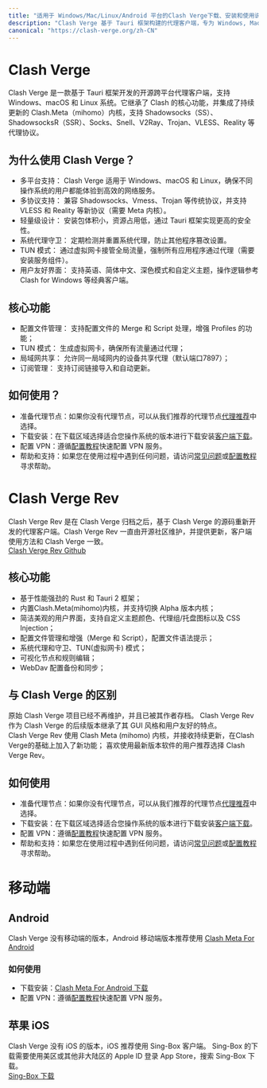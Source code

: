 ```yaml
---
title: "适用于 Windows/Mac/Linux/Android 平台的Clash Verge下载、安装和使用说明"
description: "Clash Verge 基于 Tauri 框架构建的代理客户端，专为 Windows, Mac, Linux设计的轻量网络代理客户端。本站提供 Clash Verge 各个平台版本的下载、安装配置和使用说明"
canonical: "https://clash-verge.org/zh-CN"
---
```


# Clash Verge

Clash Verge 是一款基于 Tauri 框架开发的开源跨平台代理客户端，支持 Windows、macOS 和 Linux 系统。它继承了 Clash 的核心功能，并集成了持续更新的 Clash.Meta（mihomo）内核，支持 Shadowsocks（SS）、ShadowsocksR（SSR）、Socks、Snell、V2Ray、Trojan、VLESS、Reality 等代理协议。

## 为什么使用 Clash Verge？

- 多平台支持： Clash Verge 适用于 Windows、macOS 和 Linux，确保不同操作系统的用户都能体验到高效的网络服务。
- 多协议支持： 兼容 Shadowsocks、Vmess、Trojan 等传统协议，并支持 VLESS 和 Reality 等新协议（需要 Meta 内核）。
- 轻量级设计： 安装包体积小，资源占用低，通过 Tauri 框架实现更高的安全性。
- 系统代理守卫： 定期检测并重置系统代理，防止其他程序篡改设置。
- TUN 模式： 通过虚拟网卡接管全局流量，强制所有应用程序通过代理（需要安装服务组件）。
- 用户友好界面： 支持英语、简体中文、深色模式和自定义主题，操作逻辑参考 Clash for Windows 等经典客户端。

## 核心功能
- ​配置文件管理​： 支持配置文件的 Merge 和 Script 处理，增强 Profiles 的功能；  
- TUN 模式​： 生成虚拟网卡，确保所有流量通过代理；  
- 局域网共享​： 允许同一局域网内的设备共享代理（默认端口7897）；    
- 订阅管理​： 支持订阅链接导入和自动更新。

## 如何使用？
- 准备代理节点：如果你没有代理节点，可以从我们推荐的代理节点[代理推荐](/tutorial#proxy-recommend)中选择。
- 下载安装：在下载区域选择适合您操作系统的版本进行下载安装[客户端下载](/download#clash-verge-rev)。
- 配置 VPN：遵循[配置教程](/tutorial)快速配置 VPN 服务。
- 帮助和支持：如果您在使用过程中遇到任何问题，请访问[常见问题](/faq)或[配置教程](/tutorial)寻求帮助。 

# Clash Verge Rev
Clash Verge Rev 是在 Clash Verge 归档之后，基于 Clash Verge 的源码重新开发的代理客户端。Clash Verge Rev 一直由开源社区维护，并提供更新，客户端使用方法和 Clash Verge 一致。  
[Clash Verge Rev Github](https://github.com/clash-verge-rev/clash-verge-rev)  
## 核心功能
- 基于性能强劲的 Rust 和 Tauri 2 框架；
- 内置Clash.Meta(mihomo)内核，并支持切换 Alpha 版本内核；
- 简洁美观的用户界面，支持自定义主题颜色、代理组/托盘图标以及 CSS Injection；
- 配置文件管理和增强（Merge 和 Script），配置文件语法提示；
- 系统代理和守卫、TUN(虚拟网卡) 模式；
- 可视化节点和规则编辑；
- WebDav 配置备份和同步；
## 与 Clash Verge 的区别
原始 Clash Verge 项目已经不再维护，并且已被其作者存档。 Clash Verge Rev 作为 Clash Verge 的后续版本继承了其 GUI 风格和用户友好的特点。  
Clash Verge Rev 使用 Clash Meta (mihomo) 内核，并接收持续更新，在Clash Verge的基础上加入了新功能； 喜欢使用最新版本软件的用户推荐选择 Clash Verge Rev。
## 如何使用
- 准备代理节点：如果你没有代理节点，可以从我们推荐的代理节点[代理推荐](/tutorial#proxy-recommend)中选择。
- 下载安装：在下载区域选择适合您操作系统的版本进行下载安装[客户端下载](/download#clash-verge-rev)。
- 配置 VPN：遵循[配置教程](/tutorial)快速配置 VPN 服务。
- 帮助和支持：如果您在使用过程中遇到任何问题，请访问[常见问题](/faq)或[配置教程](/tutorial)寻求帮助。

# 移动端
## Android
Clash Verge 没有移动端的版本，Android 移动端版本推荐使用 [Clash Meta For Android](https://github.com/MetaCubeX/ClashMetaForAndroid)  
### 如何使用
- 下载安装：[Clash Meta For Android 下载](/download#clash-meta-for-android)
- 配置 VPN：遵循[配置教程](/tutorial)快速配置 VPN 服务。  
## 苹果 iOS 
Clash Verge 没有 iOS 的版本，iOS 推荐使用 Sing-Box 客户端。
Sing-Box 的下载需要使用美区或其他非大陆区的 Apple ID 登录 App Store，搜索 Sing-Box 下载。  
[Sing-Box 下载](https://apps.apple.com/us/app/sing-box-vt/id6673731168)  